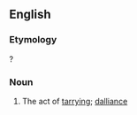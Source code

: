 ==English==

===Etymology===
{{suffix|en|tarry|ance}}?

===Noun===
{{en-noun|~}}

# {{lb|en|obsolete|rare}} The act of [[tarry]]ing; [[dalliance]]